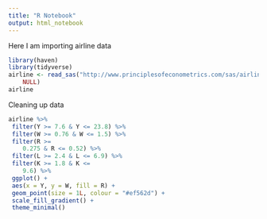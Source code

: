 ```yaml
---
title: "R Notebook"
output: html_notebook
---
```


Here I am importing airline data

```r
library(haven)
library(tidyverse)
airline <- read_sas("http://www.principlesofeconometrics.com/sas/airline.sas7bdat", 
    NULL)
airline
```
Cleaning up data

```r
airline %>%
 filter(Y >= 7.6 & Y <= 23.8) %>%
 filter(W >= 0.76 & W <= 1.5) %>%
 filter(R >= 
    0.275 & R <= 0.52) %>%
 filter(L >= 2.4 & L <= 6.9) %>%
 filter(K >= 1.8 & K <= 
    9.6) %>%
 ggplot() +
 aes(x = Y, y = W, fill = R) +
 geom_point(size = 1L, colour = "#ef562d") +
 scale_fill_gradient() +
 theme_minimal()
```

